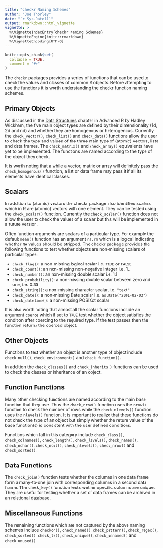 ```yaml
---
title: "checkr Naming Schemes"
author: "Joe Thorley"
date: "`r Sys.Date()`"
output: rmarkdown::html_vignette
vignette: >
  %\VignetteIndexEntry{checkr Naming Schemes}
  %\VignetteEngine{knitr::rmarkdown}
  %\VignetteEncoding{UTF-8}
---
```


```r
knitr::opts_chunk$set(
  collapse = TRUE,
  comment = "#>"
)
```

The `checkr` packages provides a series of functions that can be used to check the values and classes of common R objects.
Before attempting to use the functions it is worth understanding the checkr function naming schemes.

## Primary Objects

As discussed in the [Data Structures](http://adv-r.had.co.nz/Data-structures.html) chapter in Advanced R by Hadley Wickham, the five main object types are defined by their dimensionality (1d, 2d and nd) and whether they are homogenous or heterogenous.
Currently the `check_vector()`, `check_list()` and `check_data()` functions allow the user to check the type and values of the three main type of (atomic) vectors, lists and data frames.
The `check_matrix()` and `check_array()` equivalents have yet to be implemented.
The functions are named according to the type of the object they check.

It is worth noting that a while a vector, matrix or array will definitely pass the `check_homogenous()` function, a list or data frame may pass it if all its elements have identical classes.

## Scalars

In addition to (atomic) vectors the checkr package also identifies scalars which in R are (atomic) vectors with one element.
They can be tested using the `check_scalar()` function. 
Currently the `check_scalar()` function does not allow the user to check the values of a scalar but this will be implemented in a future version.

Often function arguments are scalars of a particular type. For example the default `mean()` function has an argument `na.rm` which is a logical indicating whether `NA` values should be stripped. The checkr package provides the following functions to test whether objects are non-missing scalars of particular types:

- `check_flag()`: a non-missing logical scalar i.e. `TRUE` or `FALSE`
- `check_count()`: an non-missing non-negative integer i.e. 1L
- `check_number()`: an non-missing double scalar i.e. 1.1
- `check_probability()`: a non-missing double scalar between zero and one, i.e. 0.35
- `check_string()`: a non-missing character scalar, i.e. `"text"`
- `check_date()`: a non-missing Date scalar i.e. `as.Date("2001-02-03")`
- `check_datetime()`: a non-missing POSIXct scalar

It is also worth noting that almost all the scalar functions include an argument `coerce` which if set to `TRUE` test whether the object satisfies the condition after coercing to the required type.
If the test passes then the function returns the coerced object.

## Other Objects

Functions to test whether an object is another type of object include `check_null()`, `check_environment()` and `check_function()`.

In addition the `check_classes()` and `check_inherits()` functions can be used to check the classes or inheritance of an object.

## Function Functions

Many other checking functions are named according to the main base function that they use.
Thus the `check_nrow()` function uses the `nrow()` function to check the number of rows while the `check_nlevels()` function uses the `nlevels()` function.
It is important to realize that these functions do not check the type of an object but simply whether the return value of the base function(s) is consistent with the user defined conditions.

Functions which fall in this category include `check_class()`, `check_colnames()`, `check_length()`, `check_levels()`, `check_names()`, `check_nchar()`, `check_ncol()`, `check_nlevels()`, `check_nrow()` and `check_sorted()`.

## Data Functions

The `check_join()` function tests whether the columns in one data frame form a many-to-one join with corresponding columns in a second data frame.
The `check_key()` function tests wether specific columns are unique.
They are useful for testing whether a set of data frames can be archived in an  relational database.

## Miscellaneous Functions

The remaining functions which are not captured by the above naming schemes include `checkor()`, `check_named()`, `check_pattern()`, `check_regex()`, `check_sorted()`, `check_tz()`, `check_unique()`, `check_unnamed()` and `check_unused()`.
